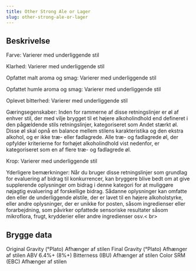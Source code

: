 ```yaml
---
title: Other Strong Ale or Lager
slug: other-strong-ale-or-lager
---
```


## Beskrivelse
Farve: Varierer med underliggende stil

Klarhed: Varierer med underliggende stil

Opfattet malt aroma og smag: Varierer med underliggende stil

Opfattet humle aroma og smag: Varierer med underliggende stil

Oplevet bitterhed: Varierer med underliggende stil

Gæringsegenskaber: Inden for rammerne af disse retningslinjer er øl af enhver stil, der med vilje brygget til et højere alkoholindhold end defineret i den pågældende stils retningslinjer, kategoriseret som Andet stærkt øl. Disse øl skal opnå en balance mellem stilens karakteristika og den ekstra alkohol, og er ikke træ- eller fadlagrede. Alle træ- og fadlagrede øl, der opfylder kriterierne for forhøjet alkoholindhold vist nedenfor, er kategoriseret som en af ​​flere træ- og fadlagrede øl.

Krop: Varierer med underliggende stil

Yderligere bemærkninger: Når du bruger disse retningslinjer som grundlag for evaluering af bidrag til konkurrencer, kan bryggere blive bedt om at give supplerende oplysninger om bidrag i denne kategori for at muliggøre nøjagtig evaluering af forskellige bidrag. Sådanne oplysninger kan omfatte den eller de underliggende ølstile, der er lavet til en højere alkoholstyrke, eller andre oplysninger, der er unikke for posten, såsom ingredienser eller forarbejdning, som påvirker opfattede sensoriske resultater såsom mikroflora, frugt, krydderier eller andre ingredienser osv.&lt; br&gt;

## Brygge data
Original Gravity (°Plato) Afhænger af stilen 
Final Gravity  (°Plato) Afhænger af stilen 
ABV 6.4%&#43; (8%&#43;) 
Bitterness (IBU) Afhænger af stilen
Color SRM (EBC) Afhænger af stilen					

